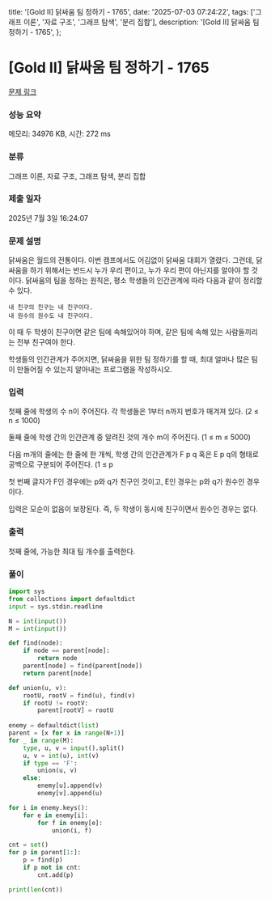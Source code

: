   title: '[Gold II] 닭싸움 팀 정하기 - 1765',
  date: '2025-07-03 07:24:22',
  tags: ['그래프 이론', '자료 구조', '그래프 탐색', '분리 집합'],
  description: '[Gold II] 닭싸움 팀 정하기 - 1765',
};

# [Gold II] 닭싸움 팀 정하기 - 1765 

[문제 링크](https://www.acmicpc.net/problem/1765) 

### 성능 요약

메모리: 34976 KB, 시간: 272 ms

### 분류

그래프 이론, 자료 구조, 그래프 탐색, 분리 집합

### 제출 일자

2025년 7월 3일 16:24:07

### 문제 설명

닭싸움은 월드의 전통이다. 이번 캠프에서도 어김없이 닭싸움 대회가 열렸다. 그런데, 닭싸움을 하기 위해서는 반드시 누가 우리 편이고, 누가 우리 편이 아닌지를 알아야 할 것이다. 닭싸움의 팀을 정하는 원칙은, 평소 학생들의 인간관계에 따라 다음과 같이 정리할 수 있다.

	내 친구의 친구는 내 친구이다.
	내 원수의 원수도 내 친구이다.

이 때 두 학생이 친구이면 같은 팀에 속해있어야 하며, 같은 팀에 속해 있는 사람들끼리는 전부 친구여야 한다.

학생들의 인간관계가 주어지면, 닭싸움을 위한 팀 정하기를 할 때, 최대 얼마나 많은 팀이 만들어질 수 있는지 알아내는 프로그램을 작성하시오.

### 입력 

 첫째 줄에 학생의 수 n이 주어진다. 각 학생들은 1부터 n까지 번호가 매겨져 있다. (2 ≤ n ≤ 1000) 

둘째 줄에 학생 간의 인간관계 중 알려진 것의 개수 m이 주어진다. (1 ≤ m ≤ 5000)

다음 m개의 줄에는 한 줄에 한 개씩, 학생 간의 인간관계가 F p q 혹은 E p q의 형태로 공백으로 구분되어 주어진다. (1 ≤ p 

첫 번째 글자가 F인 경우에는 p와 q가 친구인 것이고, E인 경우는 p와 q가 원수인 경우이다. 

입력은 모순이 없음이 보장된다. 즉, 두 학생이 동시에 친구이면서 원수인 경우는 없다.

### 출력 

 첫째 줄에, 가능한 최대 팀 개수를 출력한다.

### 풀이
```python
import sys
from collections import defaultdict
input = sys.stdin.readline

N = int(input())
M = int(input())

def find(node):
    if node == parent[node]:
        return node
    parent[node] = find(parent[node])
    return parent[node]

def union(u, v):
    rootU, rootV = find(u), find(v)
    if rootU != rootV:
        parent[rootV] = rootU
        
enemy = defaultdict(list)
parent = [x for x in range(N+1)]
for _ in range(M):
    type, u, v = input().split()
    u, v = int(u), int(v)
    if type == 'F':
        union(u, v)
    else:
        enemy[u].append(v)
        enemy[v].append(u)

for i in enemy.keys():
    for e in enemy[i]:
        for f in enemy[e]:
            union(i, f)

cnt = set()
for p in parent[1:]:
    p = find(p)
    if p not in cnt:
        cnt.add(p)

print(len(cnt))
```